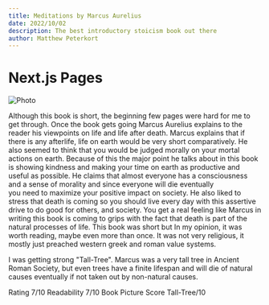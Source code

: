 ```yaml
---
title: Meditations by Marcus Aurelius
date: 2022/10/02
description: The best introductory stoicism book out there
author: Matthew Peterkort
---
```


# Next.js Pages

<div>

<Image
src="/images/1.jpg"
alt="Photo"
width={700}
height={700}
priority
className="next-image"
/>

Although this book is short, the beginning few pages were hard for me to get through. Once the book gets going Marcus Aurelius explains 
to the reader his viewpoints on life and life after death. Marcus explains that if there is any afterlife, life on earth would be very short
comparatively. He also seemed to think that you would be judged morally on your mortal actions on earth. Because of this the major point he talks about in this book is showing
kindness and making your time on earth as productive and useful as possible. He claims that almost everyone has a consciousness  and a sense of morality and since everyone will die eventually \
you need to maximize your positive impact on society. He also liked to stress that death is coming so you should live every day
with this assertive drive to do good for others, and society. You get a real feeling like Marcus in writing this book is coming to grips with the fact that death is part of the natural processes of 
life. This book was short but In my opinion, it was worth reading, maybe even more than once. It was not very religious, it mostly just preached western greek and roman value systems.

I was getting strong "Tall-Tree". Marcus was a very tall tree in Ancient Roman Society, but even trees have a finite lifespan and will die of natural causes eventually if not taken out 
by non-natural causes.

Rating 7/10 Readability 7/10  Book Picture Score Tall-Tree/10 
			
</div>